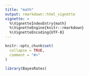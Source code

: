 ```yaml
---
title: "math"
output: rmarkdown::html_vignette
vignette: >
  %\VignetteIndexEntry{math}
  %\VignetteEngine{knitr::rmarkdown}
  %\VignetteEncoding{UTF-8}
---
```


```r
knitr::opts_chunk$set(
  collapse = TRUE,
  comment = "#>"
)
```

```r
library(BayesRates)
```
